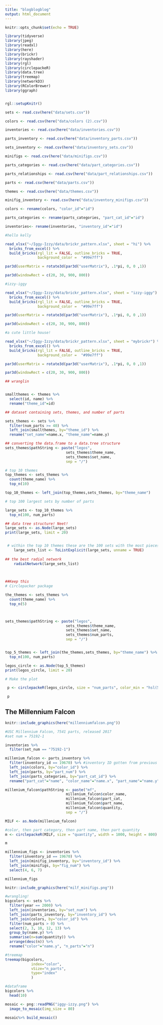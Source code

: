 ```yaml
---
title: "blogblogblog"
output: html_document
---
```


```r
knitr::opts_chunk$set(echo = TRUE)
```


```r
library(tidyverse)
library(jpeg)
library(readxl)
library(here)
library(brickr)
library(rayshader)
library(rgl)
library(circlepackeR)
library(data.tree)
library(treemap)
library(networkD3)
library(RColorBrewer)
library(ggraph)


rgl::setupKnitr()
```

```r
sets <- read.csv(here("data/sets.csv"))

colors <- read.csv(here("data/colors (2).csv"))

inventories <- read.csv(here("data/inventories.csv"))

parts_inventory <- read.csv(here("data/inventory_parts.csv"))

sets_inventory <- read.csv(here("data/inventory_sets.csv"))

minifigs <- read.csv(here("data/minifigs.csv"))

parts_categories <- read.csv(here("data/part_categories.csv"))

parts_relationships <- read.csv(here("data/part_relationships.csv"))

parts <- read.csv(here("data/parts.csv"))

themes <- read.csv(here("data/themes.csv"))

minifig_inventory <- read.csv(here("data/inventory_minifigs.csv"))
```

```r
colors <- rename(colors, "color_id"="id")

parts_categories <- rename(parts_categories, "part_cat_id"="id")

inventories<- rename(inventories, "inventory_id"="id")
```

```r
#hello kelly

read_xlsx("~/Iggy-Izzy/data/brickr_pattern.xlsx", sheet = "hi") %>% 
  bricks_from_excel() %>% 
  build_bricks(rgl_lit = FALSE, outline_bricks = TRUE,
               background_color =  "#99e7ff")

par3d(userMatrix = rotate3d(par3d("userMatrix"), .1*pi, 0, 0 ,1))

par3d(windowRect = c(20, 30, 900, 800))
```

```r
#izzy-iggy

read_xlsx("~/Iggy-Izzy/data/brickr_pattern.xlsx", sheet = "izzy-iggy") %>% 
  bricks_from_excel() %>% 
  build_bricks(rgl_lit = FALSE, outline_bricks = TRUE,
               background_color =  "#99e7ff")

par3d(userMatrix = rotate3d(par3d("userMatrix"), .1*pi, 0, 0 ,1))

par3d(windowRect = c(20, 30, 900, 800))
```

```r
#a cute little house!

read_xlsx("~/Iggy-Izzy/data/brickr_pattern.xlsx", sheet = "mybrickr") %>% 
  bricks_from_excel() %>% 
  build_bricks(rgl_lit = FALSE, outline_bricks = TRUE,
               background_color =  "#99e7ff")

par3d(userMatrix = rotate3d(par3d("userMatrix"), .1*pi, 0, 0 ,1))

par3d(windowRect = c(20, 30, 900, 800))
```




```r
## wranglin 


smallthemes <- themes %>%
  select(id, name) %>%
  rename("theme_id"=id)

## dataset containing sets, themes, and number of parts 

sets_themes <- sets %>%
  filter(num_parts >= 40) %>%
  left_join(smallthemes, by="theme_id") %>%
  rename("set_name"=name.x, "theme_name"=name.y)


```

```r
## converting the data.frame to a data.tree structure
sets_themes$pathString <- paste("legos", 
                            sets_themes$theme_name,  
                            sets_themes$set_name,
                            sep = "/")
```


```r

# top 10 themes 
top_themes <- sets_themes %>%
  count(theme_name) %>% 
  top_n(10)

top_10_themes <- left_join(top_themes,sets_themes, by="theme_name")

# top 100 largest sets by number of parts 

large_sets <- top_10_themes %>%
  top_n(100, num_parts)

```

```r

## data tree structure! Neet!
large_sets <- as.Node(large_sets) 
print(large_sets, limit = 20)


 # within the top 10 themes these are the 100 sets with the most pieces. 
    large_sets_list <- ToListExplicit(large_sets, unname = TRUE)
    
## the best radial network 
    radialNetwork(large_sets_list)
      
      
```



```r
##Keep this
# Circlepacker package

the_themes <- sets_themes %>%
  count(theme_name) %>%
  top_n(5)



sets_themes$pathString <- paste("legos", 
                            sets_themes$theme_name, 
                            sets_themes$set_name, 
                            sets_themes$num_parts,
                            sep = "/")


top_5_themes <- left_join(the_themes,sets_themes, by="theme_name") %>% 
  top_n(100, num_parts)

legos_circle <- as.Node(top_5_themes)
print(legos_circle, limit = 20)

# Make the plot

 p <- circlepackeR(legos_circle, size = "num_parts", color_min = "hsl(56,80%,80%)", color_max = "hsl(341,30%,40%)", width = 1000, height = 800)

 p

```



## The Millennium Falcon
```r
knitr::include_graphics(here("millenniumfalcon.png"))
```



```r
#USC Millennium Falcon, 7541 parts, released 2017
#set num = 75192-1

inventories %>%
  filter(set_num == "75192-1")

millenium_falcon <- parts_inventory %>%
  filter(inventory_id == 19670) %>% #inventory ID gotten from previous step
  left_join(colors, by="color_id") %>%
  left_join(parts, by="part_num") %>%
  left_join(parts_categories, by="part_cat_id") %>%
  rename("part_cat"="name", "color_name"="name.x", "part_name"="name.y")

millenium_falcon$pathString <- paste("mf", 
                            millenium_falcon$color_name, 
                            millenium_falcon$part_cat,
                            millenium_falcon$part_name,
                            millenium_falcon$quantity,
                            sep = "/")

MILF <- as.Node(millenium_falcon)

#color, then part category, then part name, then part quantity
m <- circlepackeR(MILF, size = "quantity", width = 1000, height = 800)

m
```








```r
millennium_figs <- inventories %>%
  filter(inventory_id == 19670) %>%
  left_join(minifig_inventory, by="inventory_id") %>%
  left_join(minifigs, by="fig_num") %>%
  select(4, 6, 7)

millennium_figs

knitr::include_graphics(here("milf_minifigs.png"))
```

```r
#wrangling!
bigcolors <- sets %>%
  filter(year == 2000) %>%
  left_join(inventories, by="set_num") %>%
  left_join(parts_inventory, by="inventory_id") %>%
  left_join(colors, by="color_id") %>%
  filter(num_parts > 0) %>%
  select(2, 3, 10, 12, 13) %>%
  group_by(name.y) %>%
  summarise(n=sum(quantity)) %>%
  arrange(desc(n)) %>%
  rename("color"="name.y", "n_parts"="n")

#treemap
treemap(bigcolors,
            index="color",
            vSize="n_parts",
            type="index"
            )

#dataframe
bigcolors %>%
  head(10)
```



```r

mosaic <- png::readPNG("iggy-izzy.png") %>% 
  image_to_mosaic(img_size = 80) 

mosaic%>% build_mosaic()


```
